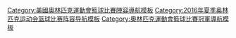 {{National basketball squad
 | name      = 2016年夏季奧運會美國男子籃球陣容
 | state = {{{state|autocollapse}}}
 | bg        = #002868
 | fg        = white
 | country   = 美國
 | comp link = 2016年夏季奧林匹克運動會男子籃球比賽
 | comp      = 2016年夏季奧林匹克運動會－金牌
 | p4        = [[吉米·巴特勒|巴特勒]]
 | p5        = [[凱文·杜蘭特|杜蘭特]]
 | p6        = [[德安德鲁·乔丹|乔丹]]
 | p7        = [[凯尔·洛瑞|洛瑞]]
 | p8        = [[哈里森·巴恩斯|巴恩斯]]
 | p9        = [[德玛尔·德罗赞|德罗赞]]
 | p10       = [[凱里·欧文|欧文]]
 | p11       = [[克雷·汤普森|汤普森]]
 | p12       = [[德马库斯·考辛斯|考辛斯]]
 | p13       = [[保罗·乔治|乔治]]
 | p14       = [[德雷蒙德·格林|格林]]
 | p15       = [[卡梅隆·安东尼|安東尼]]
 | coach     = [[迈克·沙舍夫斯基|沙舍夫斯基]]
}}<noinclude>
{{collapsible option}}
[[Category:美國奧林匹克運動會籃球比賽陣容導航模板]]
[[Category:2016年夏季奥林匹克运动会篮球比赛阵容导航模板]]
[[Category:奧林匹克運動會籃球比賽冠軍導航模板]]
</noinclude>